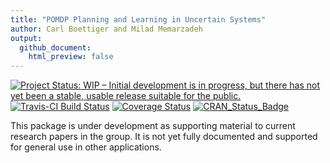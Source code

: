 ```yaml
---
title: "POMDP Planning and Learning in Uncertain Systems"
author: Carl Boettiger and Milad Memarzadeh
output: 
  github_document:
    html_preview: false
---
```


[![Project Status: WIP – Initial development is in progress, but there has not yet been a stable, usable release suitable for the public.](http://www.repostatus.org/badges/latest/wip.svg)](http://www.repostatus.org/#wip)
[![Travis-CI Build Status](https://travis-ci.org/boettiger-lab/pomdpplus.svg?branch=master)](https://travis-ci.org/boettiger-lab/pomdpplus)
[![Coverage Status](https://img.shields.io/codecov/c/github/boettiger-lab/pomdpplus/master.svg)](https://codecov.io/github/boettiger-lab/pomdpplus?branch=master)
[![CRAN_Status_Badge](http://www.r-pkg.org/badges/version/pomdpplus)](https://cran.r-project.org/package=pomdpplus)

This package is under development as supporting material to current research papers in the group.  It is not yet fully documented and supported for general use in other applications.
